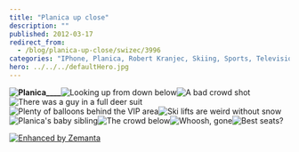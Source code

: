 ```yaml
---
title: "Planica up close"
description: ""
published: 2012-03-17
redirect_from:
  - /blog/planica-up-close/swizec/3996
categories: "IPhone, Planica, Robert Kranjec, Skiing, Sports, Television, Travel + Events, Winter Sports"
hero: ../../../defaultHero.jpg
---
```


**![Planica](http://swizec.com/blog/wp-content/uploads/2012/03/fa00e838704a11e18bb812313804a181_72.jpg "Planica")![]()![]()![]()\_\_\_\_**![]()![]()![Looking up from down below](http://swizec.com/blog/wp-content/uploads/2012/03/photo-3-1024x764.jpg "Looking up from down below")![A bad crowd shot](http://swizec.com/blog/wp-content/uploads/2012/03/photo-1-1024x764.jpg "A bad crowd shot")![There was a guy in a full deer suit](http://swizec.com/blog/wp-content/uploads/2012/03/photo-764x1024.jpg "There was a guy in a full deer suit")![Plenty of balloons behind the VIP area](http://swizec.com/blog/wp-content/uploads/2012/03/photo-2-1024x764.jpg "Plenty of balloons behind the VIP area")![Ski lifts are weird without snow](http://swizec.com/blog/wp-content/uploads/2012/03/photo-5-764x1024.jpg "Ski lifts are weird without snow")![Planica's baby sibling](http://swizec.com/blog/wp-content/uploads/2012/03/photo-4-764x1024.jpg "Planica's baby sibling")![The crowd below](http://swizec.com/blog/wp-content/uploads/2012/03/photo-6-764x1024.jpg "The crowd below")![Whoosh, gone](http://swizec.com/blog/wp-content/uploads/2012/03/photo-8-764x1024.jpg "Whoosh, gone")![Best seats?](http://swizec.com/blog/wp-content/uploads/2012/03/photo-7-764x1024.jpg "Best seats?")

[![Enhanced by Zemanta](http://img.zemanta.com/zemified_e.png?x-id=08a8cb04-5478-47d3-bd8a-9f93f6dca18d)](http://www.zemanta.com/ "Enhanced by Zemanta")

